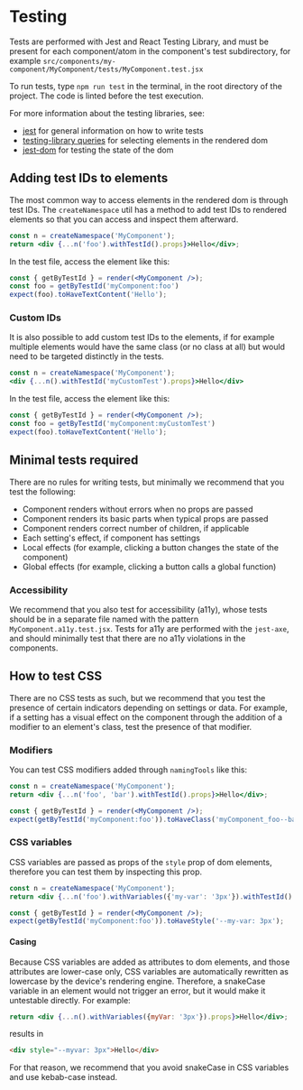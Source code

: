 
<Meta title="Docs/Getting Started/Testing" />

# Testing

Tests are performed with Jest and React Testing Library, and must be present for each component/atom in the component's test subdirectory, for example `src/components/my-component/MyComponent/tests/MyComponent.test.jsx`

To run tests, type `npm run test` in the terminal, in the root directory of the project. The code is linted before the test execution.

For more information about the testing libraries, see:
- [jest](https://jestjs.io/docs/en/getting-started) for general information on how to write tests
- [testing-library queries](https://testing-library.com/docs/queries/about/) for selecting elements in the rendered dom
- [jest-dom](https://github.com/testing-library/jest-dom) for testing the state of the dom

## Adding test IDs to elements

The most common way to access elements in the rendered dom is through test IDs. The `createNamespace` util has a method to add test IDs to rendered elements so that you can access and inspect them afterward.

```jsx
const n = createNamespace('MyComponent');
return <div {...n('foo').withTestId().props}>Hello</div>;
```

In the test file, access the element like this:

```jsx
const { getByTestId } = render(<MyComponent />);
const foo = getByTestId('myComponent:foo')
expect(foo).toHaveTextContent('Hello');
```

### Custom IDs

It is also possible to add custom test IDs to the elements, if for example multiple elements would have the same class (or no class at all) but would need to be targeted distinctly in the tests.

```jsx
const n = createNamespace('MyComponent');
<div {...n().withTestId('myCustomTest').props}>Hello</div>
```

In the test file, access the element like this:

```jsx
const { getByTestId } = render(<MyComponent />);
const foo = getByTestId('myComponent:myCustomTest')
expect(foo).toHaveTextContent('Hello');
```

## Minimal tests required

There are no rules for writing tests, but minimally we recommend that you test the following:

- Component renders without errors when no props are passed
- Component renders its basic parts when typical props are passed
- Component renders correct number of children, if applicable
- Each setting's effect, if component has settings
- Local effects (for example, clicking a button changes the state of the component) 
- Global effects (for example, clicking a button calls a global function)

### Accessibility

We recommend that you also test for accessibility (a11y), whose tests should be in a separate file named with the pattern `MyComponent.a11y.test.jsx`. Tests for a11y are performed with the `jest-axe`, and should minimally test that there are no a11y violations in the components.

## How to test CSS

There are no CSS tests as such, but we recommend that you test the presence of certain indicators depending on settings or data. For example, if a setting has a visual effect on the component through the addition of a modifier to an element's class, test the presence of that modifier.

### Modifiers

You can test CSS modifiers added through `namingTools` like this:

```jsx
const n = createNamespace('MyComponent');
return <div {...n('foo', 'bar').withTestId().props}>Hello</div>;
```

```jsx
const { getByTestId } = render(<MyComponent />);
expect(getByTestId('myComponent:foo')).toHaveClass('myComponent_foo--bar');
```

### CSS variables

CSS variables are passed as props of the `style` prop of dom elements, therefore you can test them by inspecting this prop.

```jsx
const n = createNamespace('MyComponent');
return <div {...n('foo').withVariables({'my-var': '3px'}).withTestId().props}>Hello</div>;
```

```jsx
const { getByTestId } = render(<MyComponent />);
expect(getByTestId('myComponent:foo')).toHaveStyle('--my-var: 3px');
```

#### Casing

Because CSS variables are added as attributes to dom elements, and those attributes are lower-case only, CSS variables are automatically rewritten as lowercase by the device's rendering engine. Therefore, a snakeCase variable in an element would not trigger an error, but it would make it untestable directly. For example:

```jsx
return <div {...n().withVariables({myVar: '3px'}).props}>Hello</div>;
```

results in 

```html
<div style="--myvar: 3px">Hello</div>
```

For that reason, we recommend that you avoid snakeCase in CSS variables and use kebab-case instead.


